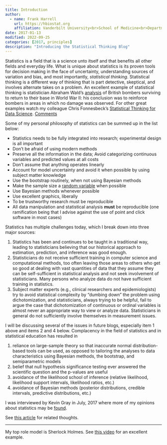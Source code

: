 ```yaml
---
title: Introduction
author:
  - name: Frank Harrell
    url: https://hbiostat.org
    affiliation: Vanderbilt University<br>School of Medicine<br>Department of Biostatistics
date: 2017-01-13
modified: 2022-09-25
categories: [2017, principles]
description: "Introducing the Statistical Thinking Blog"
---
```


Statistics is a field that is a science unto itself and that benefits all other fields
and everyday life.  What is unique about statistics is its proven tools
for decision making in the face of uncertainty, understanding sources of
variation and bias, and most importantly, *statistical thinking*.
 Statistical thinking is a different way of thinking that is part
detective, skeptical, and involves alternate takes on a problem.  An
excellent example of statistical thinking is statistician Abraham
Wald's [analysis](https://en.wikipedia.org/wiki/Abraham_Wald) of British
bombers surviving to return to their base in World War II: his
conclusion was to reinforce bombers in areas in which no damage was
observed.    For other great examples watch my colleague Chris
Fonnesbeck's [Statistical Thinking for Data Science](https://www.youtube.com/watch?v=TGGGDpb04Yc). [[Comments](https://hbiostat.org/comment.html)]{.aside}

Some of my personal philosophy of statistics can be summed up in the
list below:

-   Statistics needs to be fully integrated into research; experimental
    design is all important
-   Don't be afraid of using modern methods
-   Preserve all the information in the data; Avoid categorizing
    continuous variables and predicted values at all costs
-   Don't assume that anything operates linearly
-   Account for model uncertainty and avoid it when possible by using
    subject matter knowledge
-   Use the bootstrap routinely, when not using Bayesian methods
-   Make the sample size a [random variable](https://stats.stackexchange.com/questions/256623) when possible
-   Use Bayesian methods whenever possible
-   Use excellent graphics, liberally
-   To be trustworthy research must be reproducible
-   All data manipulation and statistical analysis **must** be
    reproducible (one ramification being that I advise against the use
    of point and click software in most cases)

Statistics has multiple challenges today, which I break down into
three major
sources:

1.  Statistics has been and continues to be taught in a traditional
    way, leading to statisticians believing that our historical approach
    to estimation, prediction, and inference was good
    enough.
2.  Statisticians do not receive sufficient training in computer
    science and computational methods, too often leaving those areas to
    others who get so good at dealing with vast quantities of data that
    they assume they can be self-sufficient in statistical analysis and
    not seek involvement of statisticians.  Many persons  who analyze
    data do not have sufficient training in
    statistics.
3.  Subject matter experts (e.g., clinical researchers and
    epidemiologists) try to avoid statistical complexity by "dumbing
    down" the problem using dichotomization, and statisticians, always
    trying to be helpful, fail to argue the case that dichotomization of
    continuous or ordinal variables is almost never an appropriate way
    to view or analyze data.  Statisticians in general do not
    sufficiently involve themselves in measurement
    issues.

I will be discussing several of the issues in future blogs, especially
item 1 above and items 2 and 4 below.  Complacency in the field of statistics and in statistical education has resulted in

1.  reliance on large-sample theory so that inaccurate normal
    distribution-based tools can be used, as opposed to tailoring the
    analyses to data characteristics using Bayesian methods, the bootstrap, and
    semiparametric models
2.  belief that null hypothesis significance testing ever answered the
    scientific question and the p-values are useful
3.  avoidance of the likelihood school of inference (relative
    likelihood, likelihood support intervals, likelihood ratios, etc.)
4.  avoidance of Bayesian methods (posterior distributions, credible
    intervals, predictive distributions, etc.)

I was interviewed by Kevin Gray in July, 2017 where more of my opinions
about statistics may be
[found](http://www.greenbookblog.org/2017/08/02/vital-statistics-you-never-learned-because-theyre-never-taught/).

See [this article](../improve-research) for related thoughts.

----

My top role model is Sherlock Holmes.  See [this video](https://youtu.be/qt2EnONvBVc?t=991) for an excellent example.
